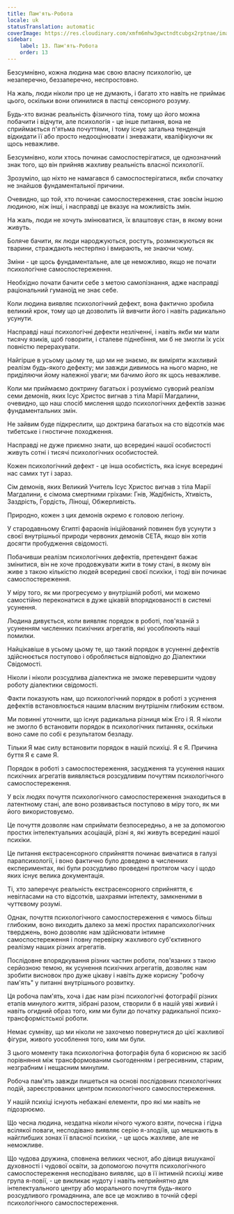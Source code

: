 ```yaml
---
title: Пам'ять-Робота
locale: uk
statusTranslation: automatic
coverImage: https://res.cloudinary.com/xmfm6mhw3gwctndtcubgx2rptnae/image/upload/v1741354419/small_cover_la_gran_rebelion_28716e29d2.webp
sidebar:
    label: 13. Пам'ять-Робота
    order: 13
---
```

Безсумнівно, кожна людина має свою власну психологію, це незаперечно, беззаперечно, неспростовно.

На жаль, люди ніколи про це не думають, і багато хто навіть не приймає цього, оскільки вони опинилися в пастці сенсорного розуму.

Будь-хто визнає реальність фізичного тіла, тому що його можна побачити і відчути, але психологія - це інше питання, вона не сприймається п'ятьма почуттями, і тому існує загальна тенденція відкидати її або просто недооцінювати і зневажати, кваліфікуючи як щось неважливе.

Безсумнівно, коли хтось починає самоспостерігатися, це однозначний знак того, що він прийняв жахливу реальність власної психології.

Зрозуміло, що ніхто не намагався б самоспостерігатися, якби спочатку не знайшов фундаментальної причини.

Очевидно, що той, хто починає самоспостереження, стає зовсім іншою людиною, ніж інші, і насправді це вказує на можливість змін.

На жаль, люди не хочуть змінюватися, їх влаштовує стан, в якому вони живуть.

Боляче бачити, як люди народжуються, ростуть, розмножуються як тварини, страждають нестерпно і вмирають, не знаючи чому.

Зміни - це щось фундаментальне, але це неможливо, якщо не почати психологічне самоспостереження.

Необхідно почати бачити себе з метою самопізнання, адже насправді раціональний гуманоїд не знає себе.

Коли людина виявляє психологічний дефект, вона фактично зробила великий крок, тому що це дозволить їй вивчити його і навіть радикально усунути.

Насправді наші психологічні дефекти незліченні, і навіть якби ми мали тисячу язиків, щоб говорити, і сталеве піднебіння, ми б не змогли їх усіх повністю перерахувати.

Найгірше в усьому цьому те, що ми не знаємо, як виміряти жахливий реалізм будь-якого дефекту; ми завжди дивимось на нього марно, не приділяючи йому належної уваги; ми бачимо його як щось неважливе.

Коли ми приймаємо доктрину багатьох і розуміємо суворий реалізм семи демонів, яких Ісус Христос вигнав з тіла Марії Магдалини, очевидно, що наш спосіб мислення щодо психологічних дефектів зазнає фундаментальних змін.

Не зайвим буде підкреслити, що доктрина багатьох на сто відсотків має тибетське і гностичне походження.

Насправді не дуже приємно знати, що всередині нашої особистості живуть сотні і тисячі психологічних особистостей.

Кожен психологічний дефект - це інша особистість, яка існує всередині нас самих тут і зараз.

Сім демонів, яких Великий Учитель Ісус Христос вигнав з тіла Марії Магдалини, є сімома смертними гріхами: Гнів, Жадібність, Хтивість, Заздрість, Гордість, Лінощі, Обжерливість.

Природно, кожен з цих демонів окремо є головою легіону.

У стародавньому Єгипті фараонів ініційований повинен був усунути з своєї внутрішньої природи червоних демонів СЕТА, якщо він хотів досягти пробудження свідомості.

Побачивши реалізм психологічних дефектів, претендент бажає змінитися, він не хоче продовжувати жити в тому стані, в якому він живе з такою кількістю людей всередині своєї психіки, і тоді він починає самоспостереження.

У міру того, як ми прогресуємо у внутрішній роботі, ми можемо самостійно переконатися в дуже цікавій впорядкованості в системі усунення.

Людина дивується, коли виявляє порядок в роботі, пов'язаній з усуненням численних психічних агрегатів, які уособлюють наші помилки.

Найцікавіше в усьому цьому те, що такий порядок в усуненні дефектів здійснюється поступово і обробляється відповідно до Діалектики Свідомості.

Ніколи і ніколи розсудлива діалектика не зможе перевершити чудову роботу діалектики свідомості.

Факти показують нам, що психологічний порядок в роботі з усунення дефектів встановлюється нашим власним внутрішнім глибоким єством.

Ми повинні уточнити, що існує радикальна різниця між Его і Я. Я ніколи не змогло б встановити порядок в психологічних питаннях, оскільки воно саме по собі є результатом безладу.

Тільки Я має силу встановити порядок в нашій психіці. Я є Я. Причина буття Я є саме Я.

Порядок в роботі з самоспостереження, засудження та усунення наших психічних агрегатів виявляється розсудливим почуттям психологічного самоспостереження.

У всіх людях почуття психологічного самоспостереження знаходиться в латентному стані, але воно розвивається поступово в міру того, як ми його використовуємо.

Це почуття дозволяє нам сприймати безпосередньо, а не за допомогою простих інтелектуальних асоціацій, різні я, які живуть всередині нашої психіки.

Це питання екстрасенсорного сприйняття починає вивчатися в галузі парапсихології, і воно фактично було доведено в численних експериментах, які були розсудливо проведені протягом часу і щодо яких існує велика документація.

Ті, хто заперечує реальність екстрасенсорного сприйняття, є невігласами на сто відсотків, шахраями інтелекту, замкненими в чуттєвому розумі.

Однак, почуття психологічного самоспостереження є чимось більш глибоким, воно виходить далеко за межі простих парапсихологічних тверджень, воно дозволяє нам здійснювати інтимне самоспостереження і повну перевірку жахливого суб'єктивного реалізму наших різних агрегатів.

Послідовне впорядкування різних частин роботи, пов'язаних з такою серйозною темою, як усунення психічних агрегатів, дозволяє нам зробити висновок про дуже цікаву і навіть дуже корисну "робочу пам'ять" у питанні внутрішнього розвитку.

Ця робоча пам'ять, хоча і дає нам різні психологічні фотографії різних етапів минулого життя, зібрані разом, створили б в нашій уяві живий і навіть огидний образ того, ким ми були до початку радикальної психо-трансформістської роботи.

Немає сумніву, що ми ніколи не захочемо повернутися до цієї жахливої фігури, живого уособлення того, ким ми були.

З цього моменту така психологічна фотографія була б корисною як засіб порівняння між трансформованим сьогоденням і регресивним, старим, незграбним і нещасним минулим.

Робоча пам'ять завжди пишеться на основі послідовних психологічних подій, зареєстрованих центром психологічного самоспостереження.

У нашій психіці існують небажані елементи, про які ми навіть не підозрюємо.

Що чесна людина, нездатна ніколи нічого чужого взяти, почесна і гідна всілякої поваги, несподівано виявляє серію я-злодіїв, що мешкають в найглибших зонах її власної психіки, - це щось жахливе, але не неможливе.

Що чудова дружина, сповнена великих чеснот, або дівиця вишуканої духовності і чудової освіти, за допомогою почуття психологічного самоспостереження несподівано виявляє, що в її інтимній психіці живе група я-повії, - це викликає нудоту і навіть неприйнятно для інтелектуального центру або морального почуття будь-якого розсудливого громадянина, але все це можливо в точній сфері психологічного самоспостереження.

